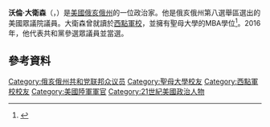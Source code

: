 {{infobox officeholder
|name=Warren Davidson
|image= Warren Davidson official congressional photo.jpg
|state       = [[俄亥俄州|俄亥俄州]]
|district    = 9
|term_start  = 2016年6月7日<!--Service begins when elected-->
|term_end    = 
|predecessor = [[約翰·貝納|約翰·貝納]]
|successor   = 
|party = [[共和黨_(美國)|共和黨]]
|alma_mater = [[西點軍校|西點軍校]]<br>[[聖母大學|聖母大學]]
|birth_date = {{birth date and age|1970|3|1}}
|birth_place = [[特洛伊_(俄亥俄州)|特洛伊 (俄亥俄州)]]
}}
'''沃倫·大衛森'''（{{lang-en|Warren Earl Davidson}}，{{bd|1970年|3月1日}}）是[[美國|美國]][[俄亥俄州|俄亥俄州]]的一位政治家。他是俄亥俄州第八選舉區選出的美國眾議院議員。大衛森曾就讀於[[西點軍校|西點軍校]]，並擁有聖母大學的MBA學位<ref>{{cite web|url=http://dailyadvocate.com/news/11905/republican-hopeful-warren-davidson-hopes-to-lead-u-s-house-8th-district-race|title=Republican Warren Davidson hopes to lead U.S. House 8th District race|date=February 1, 2016|work=dailyadvocate.com|accessdate=August 1, 2016|archive-date=2018-09-20|archive-url=https://web.archive.org/web/20180920120457/https://www.dailyadvocate.com/news/11905/republican-hopeful-warren-davidson-hopes-to-lead-u-s-house-8th-district-race|dead-url=no}}</ref>。2016年，他代表共和黨參選眾議員並當選。
==參考資料==
{{reflist}}

{{US-poli-bio-stub}}
{{normdaten}}
{{DEFAULTSORT:davidson}}
[[Category:俄亥俄州共和党联邦众议员|Category:俄亥俄州共和党联邦众议员]]
[[Category:聖母大學校友|Category:聖母大學校友]]
[[Category:西點軍校校友|Category:西點軍校校友]]
[[Category:美國陸軍軍官|Category:美國陸軍軍官]]
[[Category:21世紀美國政治人物|Category:21世紀美國政治人物]]